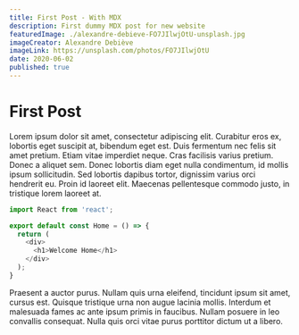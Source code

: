 ```yaml
---
title: First Post - With MDX
description: First dummy MDX post for new website
featuredImage: ./alexandre-debieve-FO7JIlwjOtU-unsplash.jpg
imageCreator: Alexandre Debiève
imageLink: https://unsplash.com/photos/FO7JIlwjOtU
date: 2020-06-02
published: true
---
```


# First Post

Lorem ipsum dolor sit amet, consectetur adipiscing elit. Curabitur eros ex, lobortis eget suscipit at, bibendum eget est. Duis fermentum nec felis sit amet pretium. Etiam vitae imperdiet neque. Cras facilisis varius pretium. Donec a aliquet sem. Donec lobortis diam eget nulla condimentum, id mollis ipsum sollicitudin. Sed lobortis dapibus tortor, dignissim varius orci hendrerit eu. Proin id laoreet elit. Maecenas pellentesque commodo justo, in tristique lorem laoreet at.

```javascript
import React from 'react';

export default const Home = () => {
  return (
    <div>
      <h1>Welcome Home</h1>
    </div>
  );
}
```

Praesent a auctor purus. Nullam quis urna eleifend, tincidunt ipsum sit amet, cursus est. Quisque tristique urna non augue lacinia mollis. Interdum et malesuada fames ac ante ipsum primis in faucibus. Nullam posuere in leo convallis consequat. Nulla quis orci vitae purus porttitor dictum ut a libero.